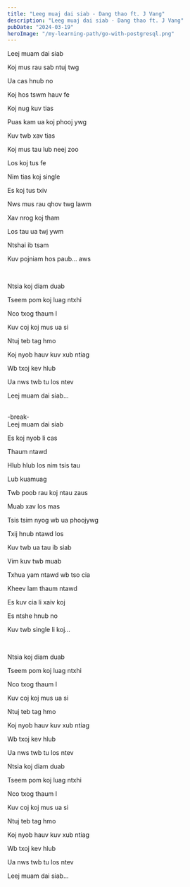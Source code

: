 ```yaml
---
title: "Leeg muaj dai siab - Dang thao ft. J Vang"
description: "Leeg muaj dai siab - Dang thao ft. J Vang"
pubDate: "2024-03-19"
heroImage: "/my-learning-path/go-with-postgresql.png"
---
```


Leej muam dai siab

Koj mus rau sab ntuj twg

Ua cas hnub no

Koj hos tswm hauv fe

Koj nug kuv tias

Puas kam ua koj phooj ywg

Kuv twb xav tias

Koj mus tau lub neej zoo

Los koj tus fe

Nim tias koj single

Es koj tus txiv

Nws mus rau qhov twg lawm

Xav nrog koj tham

Los tau ua twj ywm

Ntshai ib tsam

Kuv pojniam hos paub... aws

<br />

Ntsia koj diam duab

Tseem pom koj luag ntxhi

Nco txog thaum I

Kuv coj koj mus ua si

Ntuj teb tag hmo

Koj nyob hauv kuv xub ntiag

Wb txoj kev hlub

Ua nws twb tu los ntev

Leej muam dai siab...

<br />
-break-
<br />
Leej muam dai siab

Es koj nyob li cas

Thaum ntawd

Hlub hlub los nim tsis tau

Lub kuamuag

Twb poob rau koj ntau zaus

Muab xav los mas

Tsis tsim nyog wb ua phoojywg

Txij hnub ntawd los

Kuv twb ua tau ib siab

Vim kuv twb muab

Txhua yam ntawd wb tso cia

Kheev lam thaum ntawd

Es kuv cia li xaiv koj

Es ntshe hnub no

Kuv twb single li koj...

<br />

Ntsia koj diam duab

Tseem pom koj luag ntxhi

Nco txog thaum I

Kuv coj koj mus ua si

Ntuj teb tag hmo

Koj nyob hauv kuv xub ntiag

Wb txoj kev hlub

Ua nws twb tu los ntev

Ntsia koj diam duab

Tseem pom koj luag ntxhi

Nco txog thaum I

Kuv coj koj mus ua si

Ntuj teb tag hmo

Koj nyob hauv kuv xub ntiag

Wb txoj kev hlub

Ua nws twb tu los ntev

Leej muam dai siab...
